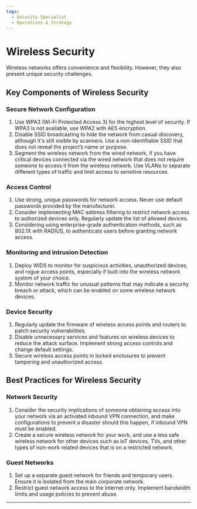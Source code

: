 ```yaml
---
tags:
  - Security Specialist
  - Operations & Strategy
---
```




<TagProvider>
<TagFilter />

# Wireless Security

<TagList tags={frontmatter.tags} />
<AttributionList contributors={frontmatter.contributors} />

Wireless networks offers convenience and flexibility. However, they also present unique security challenges.

## Key Components of Wireless Security

### Secure Network Configuration

1. Use WPA3 (Wi-Fi Protected Access 3) for the highest level of security. If WPA3 is not available, use WPA2 with AES encryption.
2. Disable SSID broadcasting to hide the network from casual discovery, although it's still visible by scanners. Use a non-identifiable SSID that does not reveal the project’s name or purpose.
3. Segment the wireless network from the wired network, if you have critical devices connected via the wired network that does not require someone to access it from the wireless network. Use VLANs to separate different types of traffic and limit access to sensitive resources.

### Access Control

1. Use strong, unique passwords for network access. Never use default passwords provided by the manufacturer.
2. Consider implementing MAC address filtering to restrict network access to authorized devices only. Regularly update the list of allowed devices.
3. Considering using enterprise-grade authentication methods, such as 802.1X with RADIUS, to authenticate users before granting network access.

### Monitoring and Intrusion Detection

1. Deploy WIDS to monitor for suspicious activities, unauthorized devices, and rogue access points, especially if built into the wireless network system of your choice.
2. Monitor network traffic for unusual patterns that may indicate a security breach or attack, which can be enabled on some wireless network devices.

### Device Security

1. Regularly update the firmware of wireless access points and routers to patch security vulnerabilities.
2. Disable unnecessary services and features on wireless devices to reduce the attack surface. Implement strong access controls and change default settings.
3. Secure wireless access points in locked enclosures to prevent tampering and unauthorized access.

## Best Practices for Wireless Security

### Network Security

1. Consider the security implications of someone obtaining access into your network via an activated inbound VPN connection, and make configurations to prevent a disaster should this happen, if inbound VPN must be enabled.
2. Create a secure wireless network for your work, and use a less safe wireless network for other devices such as IoT devices, TVs, and other types of non-work related devices that is on a restricted network.

### Guest Networks

1. Set up a separate guest network for friends and temporary users. Ensure it is isolated from the main corporate network.
2. Restrict guest network access to the internet only. Implement bandwidth limits and usage policies to prevent abuse.

---

</TagProvider>
<ContributeFooter />
